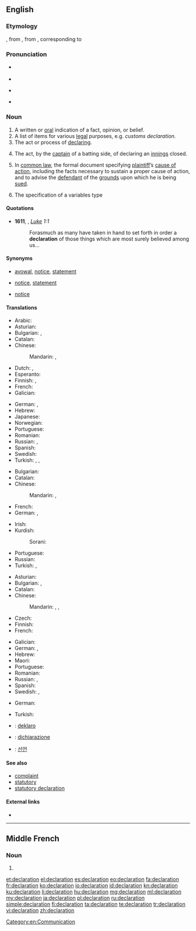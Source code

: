 {{also|déclaration}}
==English==

===Etymology===
{{etyl|enm|en}} {{term|declaracion||declaration|lang=enm}}, from {{etyl|fr|en}} {{term|déclaration|lang=fr}}, from {{etyl|la|en}} {{term|declarationem|lang=la}}, corresponding to {{suffix|declare|ation}}

===Pronunciation===
* {{a|UK}} {{IPA|/ˌdɛkləˈɹeɪʃən/}}
* {{X-SAMPA|/dEkl{"r\eIS@n/}}
* {{a|US}} {{IPA|/dɛkləˈɹejʃn̩/}}
* {{rhymes|eɪʃən}}

===Noun===
{{en-noun}}

# A written or [[oral]] indication of a fact, opinion, or belief.
# A list of items for various [[legal]] purposes, e.g. ''customs declaration.''
# The act or process of [[declare|declaring]].
# {{context|cricket|lang=en}} The act, by the [[captain]] of a batting side, of declaring an [[innings]] closed.
# {{context|legal|lang=en}} In [[common law]], the formal document specifying [[plaintiff]]’s [[cause of action]], including the facts necessary to sustain a proper cause of action, and to advise the [[defendant]] of the [[grounds]] upon which he is being [[sued]].
# {{context|computing|lang=en}} The specification of a variables type

====Quotations====
* '''1611''', {{w|King James Version of the Bible}}, ''[[s:Bible (King James)/Luke|Luke]] 1:1''
*: Forasmuch as many have taken in hand to set forth in order a '''declaration''' of those things which are most surely believed among us...

====Synonyms====
* {{sense|written or oral indication}} [[avowal]], [[notice]], [[statement]]
* {{sense|list of items for legal purposes}} [[notice]], [[statement]]
* {{sense|act or process of declaring}} [[notice]]

====Translations====
{{trans-top|written or oral indication of a fact, opinion, or belief}}
* Arabic: {{t-|ar|إعلان|tr=ʼiʻlān|m}}
* Asturian: {{t-|ast|declaración|f}}
* Bulgarian: {{t+|bg|заявление|n}}, {{t+|bg|декларация|f}}
* Catalan: {{t-|ca|declaració|f}}
* Chinese:
*: Mandarin: {{t|cmn|聲明}}, {{t|cmn|声明|tr=shēngmíng}}
* Dutch: {{t+|nl|verklaring|f}}, {{t+|nl|declaratie|f}}
* Esperanto: {{t-|eo|deklaracio}}
* Finnish: {{t+|fi|julistus}}, {{t-|fi|tiedoksianto}}
* French: {{t+|fr|déclaration|f}}
* Galician: {{t+|gl|declaración|f}}
{{trans-mid}}
* German: {{t+|de|Erklärung|f}}, {{t+|de|Deklaration|f}}
* Hebrew: {{t-|he|הצהרה|tr=hatzhara|f}}
* Japanese: {{t+|ja|宣言|tr=せんげん, sengen}}
* Norwegian: {{t+|no|erklæring|m|f}}
* Portuguese: {{t+|pt|declaração|f}}
* Romanian: {{t-|ro|declarație|f}}
* Russian: {{t+|ru|заявление|tr=zajavl'énije|n}}, {{t+|ru|декларация|tr=deklarátsija|f}}
* Spanish: {{t+|es|declaración|f}}
* Swedish: {{t+|sv|tillkännagivande}}
* Turkish: {{t+|tr|açıklama}}, {{t+|tr|deklarasyon}}, {{t+|tr|bildiri}}
{{trans-bottom}}

{{trans-top|list of items for various legal purposes}}
* Bulgarian: {{t+|bg|декларация|f}}
* Catalan: {{t-|ca|declaració|f}}
* Chinese:
*: Mandarin: {{t|cmn|報單}}, {{t|cmn|报单|tr=bàodān}}
* French: {{t+|fr|déclaration|f}}
* German: {{t+|de|Erklärung|f}}, {{t+|de|Deklaration|f}}
{{trans-mid}}
* Irish: {{t-|ga|dearbhú|m}}
* Kurdish:
*: Sorani: {{t-|ku|به‌یان}}
* Portuguese: {{t+|pt|declaração|f}}
* Russian: {{t+|ru|декларация|f|tr=d'eklarácija}}
* Turkish: {{t+|tr|beyanat}}, {{t+|tr|bildirge}}
{{trans-bottom}}

{{trans-top|act or process of declaring}}
* Asturian: {{t-|ast|declaración|f}}
* Bulgarian: {{t-|bg|заявяване|n}}, {{t+|bg|деклариране|n}}
* Catalan: {{t-|ca|declaració|f}}
* Chinese:
*: Mandarin: {{t|cmn|報單}}, {{t|cmn|报单|tr=bàodān}}, {{t|cmn|宣言|tr=xuānyán}}
* Czech: {{t-|cs|vyhlášení|n}}
* Finnish: {{t+|fi|julistus}}
* French: {{t+|fr|déclaration|f}}
{{trans-mid}}
* Galician: {{t+|gl|declaración|f}}
* German: {{t+|de|Erklärung|f}}, {{t+|de|Deklaration|f}}
* Hebrew: {{t-|he|הצהרה|tr=hatzhara|f}}
* Maori: {{t-|mi|whakapuakanga}}
* Portuguese: {{t+|pt|declaração|f}}
* Romanian: {{t-|ro|declarare|f}}
* Russian: {{t+|ru|заявление|tr=zajavl'énije|n}}, {{t+|ru|объявление|tr=objavl'énije|n}}
* Spanish: {{t+|es|declaración|f}}
* Swedish: {{t+|sv|förklara}}, {{t+|sv|deklarera}}
{{trans-bottom}}

{{trans-top|(cricket) act, by the captain of a batting side, of declaring an innings closed}}
{{trans-mid}}
{{trans-bottom}}

{{trans-top|specification of a variables type}}
* German: {{t+|de|Deklaration|f}}
{{trans-mid}}
* Turkish: {{t-|tr|açıklayıcı deyim}}
{{trans-bottom}}

{{checktrans-top}}
* {{ttbc|eo}}: [[deklaro]]
* {{ttbc|it}}: [[dichiarazione]] {{f}}
{{trans-mid}}
* {{ttbc|ko}}: [[선언]]
{{trans-bottom}}

====See also====
* [[complaint]]
* [[statutory]]
* [[statutory declaration]]

====External links====
* {{pedia}}

[[Category:en:Communication]]

----

==Middle French==

===Noun===
{{frm-noun|f}}

# {{l/en|declaration}}

[[et:declaration]]
[[el:declaration]]
[[es:declaration]]
[[eo:declaration]]
[[fa:declaration]]
[[fr:declaration]]
[[ko:declaration]]
[[io:declaration]]
[[id:declaration]]
[[kn:declaration]]
[[ku:declaration]]
[[li:declaration]]
[[hu:declaration]]
[[mg:declaration]]
[[ml:declaration]]
[[my:declaration]]
[[ja:declaration]]
[[pl:declaration]]
[[ru:declaration]]
[[simple:declaration]]
[[fi:declaration]]
[[ta:declaration]]
[[te:declaration]]
[[tr:declaration]]
[[vi:declaration]]
[[zh:declaration]]